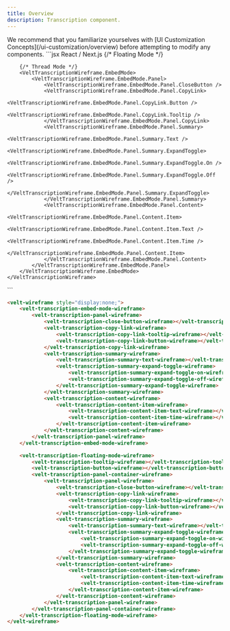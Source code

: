 ```yaml
---
title: Overview
description: Transcription component.
---
```


<Note>
We recommend that you familiarize yourselves with [UI Customization Concepts](/ui-customization/overview) before attempting to modify any components.
</Note>


<RequestExample>
```jsx React / Next.js
<VeltWireframe>
    <VeltTranscriptionWireframe>
        {/* Floating Mode */}
        <VeltTranscriptionWireframe.FloatingMode>
            <VeltTranscriptionWireframe.FloatingMode.Button />
            <VeltTranscriptionWireframe.FloatingMode.Tooltip />
            <VeltTranscriptionWireframe.FloatingMode.PanelContainer>
                <VeltTranscriptionWireframe.FloatingMode.Panel>
                    <VeltTranscriptionWireframe.FloatingMode.Panel.CloseButton />
                    <VeltTranscriptionWireframe.FloatingMode.Panel.CopyLink>
                        <VeltTranscriptionWireframe.FloatingMode.Panel.CopyLink.Button />
                        <VeltTranscriptionWireframe.FloatingMode.Panel.CopyLink.Tooltip />
                    </VeltTranscriptionWireframe.FloatingMode.Panel.CopyLink>
                    <VeltTranscriptionWireframe.FloatingMode.Panel.Summary>
                        <VeltTranscriptionWireframe.FloatingMode.Panel.Summary.Text />
                        <VeltTranscriptionWireframe.FloatingMode.Panel.Summary.ExpandToggle>
                            <VeltTranscriptionWireframe.FloatingMode.Panel.Summary.ExpandToggle.On />
                            <VeltTranscriptionWireframe.FloatingMode.Panel.Summary.ExpandToggle.Off />
                        </VeltTranscriptionWireframe.FloatingMode.Panel.Summary.ExpandToggle>
                    </VeltTranscriptionWireframe.FloatingMode.Panel.Summary>
                    <VeltTranscriptionWireframe.FloatingMode.Panel.Content>
                        <VeltTranscriptionWireframe.FloatingMode.Panel.Content.Item>
                            <VeltTranscriptionWireframe.FloatingMode.Panel.Content.Item.Text />
                            <VeltTranscriptionWireframe.FloatingMode.Panel.Content.Item.Time />
                        </VeltTranscriptionWireframe.FloatingMode.Panel.Content.Item>
                    </VeltTranscriptionWireframe.FloatingMode.Panel.Content>
                </VeltTranscriptionWireframe.FloatingMode.Panel>
            </VeltTranscriptionWireframe.FloatingMode.PanelContainer>
        </VeltTranscriptionWireframe.FloatingMode>

        {/* Thread Mode */}
        <VeltTranscriptionWireframe.EmbedMode>
            <VeltTranscriptionWireframe.EmbedMode.Panel>
                <VeltTranscriptionWireframe.EmbedMode.Panel.CloseButton />
                <VeltTranscriptionWireframe.EmbedMode.Panel.CopyLink>
                    <VeltTranscriptionWireframe.EmbedMode.Panel.CopyLink.Button />
                    <VeltTranscriptionWireframe.EmbedMode.Panel.CopyLink.Tooltip />
                </VeltTranscriptionWireframe.EmbedMode.Panel.CopyLink>
                <VeltTranscriptionWireframe.EmbedMode.Panel.Summary>
                    <VeltTranscriptionWireframe.EmbedMode.Panel.Summary.Text />
                    <VeltTranscriptionWireframe.EmbedMode.Panel.Summary.ExpandToggle>
                        <VeltTranscriptionWireframe.EmbedMode.Panel.Summary.ExpandToggle.On />
                        <VeltTranscriptionWireframe.EmbedMode.Panel.Summary.ExpandToggle.Off />
                    </VeltTranscriptionWireframe.EmbedMode.Panel.Summary.ExpandToggle>
                </VeltTranscriptionWireframe.EmbedMode.Panel.Summary>
                <VeltTranscriptionWireframe.EmbedMode.Panel.Content>
                    <VeltTranscriptionWireframe.EmbedMode.Panel.Content.Item>
                        <VeltTranscriptionWireframe.EmbedMode.Panel.Content.Item.Text />
                        <VeltTranscriptionWireframe.EmbedMode.Panel.Content.Item.Time />
                    </VeltTranscriptionWireframe.EmbedMode.Panel.Content.Item>
                </VeltTranscriptionWireframe.EmbedMode.Panel.Content>
            </VeltTranscriptionWireframe.EmbedMode.Panel>
        </VeltTranscriptionWireframe.EmbedMode>
    </VeltTranscriptionWireframe>
</VeltWireframe>
```

```HTML HTML
<velt-wireframe style="display:none;">
    <velt-transcription-embed-mode-wireframe>
        <velt-transcription-panel-wireframe>
            <velt-transcription-close-button-wireframe></velt-transcription-close-button-wireframe>
            <velt-transcription-copy-link-wireframe>
                <velt-transcription-copy-link-tooltip-wireframe></velt-transcription-copy-link-tooltip-wireframe>
                <velt-transcription-copy-link-button-wireframe></velt-transcription-copy-link-button-wireframe>
            </velt-transcription-copy-link-wireframe>
            <velt-transcription-summary-wireframe>
                <velt-transcription-summary-text-wireframe></velt-transcription-summary-text-wireframe>
                <velt-transcription-summary-expand-toggle-wireframe>
                    <velt-transcription-summary-expand-toggle-on-wireframe></velt-transcription-summary-expand-toggle-on-wireframe>
                    <velt-transcription-summary-expand-toggle-off-wireframe></velt-transcription-summary-expand-toggle-off-wireframe>
                </velt-transcription-summary-expand-toggle-wireframe>
            </velt-transcription-summary-wireframe>
            <velt-transcription-content-wireframe>
                <velt-transcription-content-item-wireframe>
                    <velt-transcription-content-item-text-wireframe></velt-transcription-content-item-text-wireframe>
                    <velt-transcription-content-item-time-wireframe></velt-transcription-content-item-time-wireframe>
                </velt-transcription-content-item-wireframe>
            </velt-transcription-content-wireframe>
        </velt-transcription-panel-wireframe>
    </velt-transcription-embed-mode-wireframe>

    <velt-transcription-floating-mode-wireframe>
        <velt-transcription-tooltip-wireframe></velt-transcription-tooltip-wireframe>
        <velt-transcription-button-wireframe></velt-transcription-button-wireframe>
        <velt-transcription-panel-container-wireframe>
            <velt-transcription-panel-wireframe>
                <velt-transcription-close-button-wireframe></velt-transcription-close-button-wireframe>
                <velt-transcription-copy-link-wireframe>
                    <velt-transcription-copy-link-tooltip-wireframe></velt-transcription-copy-link-tooltip-wireframe>
                    <velt-transcription-copy-link-button-wireframe></velt-transcription-copy-link-button-wireframe>
                </velt-transcription-copy-link-wireframe>
                <velt-transcription-summary-wireframe>
                    <velt-transcription-summary-text-wireframe></velt-transcription-summary-text-wireframe>
                    <velt-transcription-summary-expand-toggle-wireframe>
                        <velt-transcription-summary-expand-toggle-on-wireframe></velt-transcription-summary-expand-toggle-on-wireframe>
                        <velt-transcription-summary-expand-toggle-off-wireframe></velt-transcription-summary-expand-toggle-off-wireframe>
                    </velt-transcription-summary-expand-toggle-wireframe>
                </velt-transcription-summary-wireframe>
                <velt-transcription-content-wireframe>
                    <velt-transcription-content-item-wireframe>
                        <velt-transcription-content-item-text-wireframe></velt-transcription-content-item-text-wireframe>
                        <velt-transcription-content-item-time-wireframe></velt-transcription-content-item-time-wireframe>
                    </velt-transcription-content-item-wireframe>
                </velt-transcription-content-wireframe>
            </velt-transcription-panel-wireframe>
        </velt-transcription-panel-container-wireframe>
    </velt-transcription-floating-mode-wireframe>
</velt-wireframe>
```
</RequestExample>

